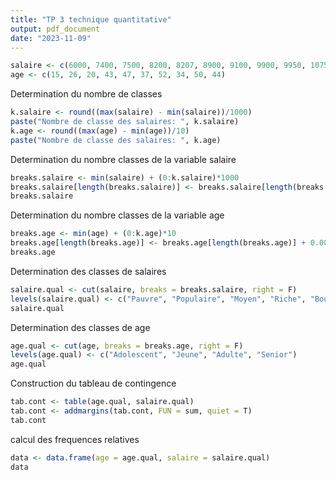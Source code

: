 ```yaml
---
title: "TP 3 technique quantitative"
output: pdf_document
date: "2023-11-09"
---
```


```r
salaire <- c(6000, 7400, 7500, 8200, 8207, 8900, 9100, 9900, 9950, 10750)
age <- c(15, 26, 20, 43, 47, 37, 52, 34, 50, 44)
```


Determination du nombre de classes
```r
k.salaire <- round((max(salaire) - min(salaire))/1000)
paste("Nombre de classe des salaires: ", k.salaire)
k.age <- round((max(age) - min(age))/10)
paste("Nombre de classe des salaires: ", k.age)
```


Determination du nombre classes de la variable salaire
```r
breaks.salaire <- min(salaire) + (0:k.salaire)*1000
breaks.salaire[length(breaks.salaire)] <- breaks.salaire[length(breaks.salaire)] + 0.0001
breaks.salaire
```


Determination du nombre classes de la variable age
```r
breaks.age <- min(age) + (0:k.age)*10
breaks.age[length(breaks.age)] <- breaks.age[length(breaks.age)] + 0.0001
breaks.age
```


Determination des classes de salaires
```r
salaire.qual <- cut(salaire, breaks = breaks.salaire, right = F)
levels(salaire.qual) <- c("Pauvre", "Populaire", "Moyen", "Riche", "Bourgeois")
salaire.qual
```


Determination des classes de age
```r
age.qual <- cut(age, breaks = breaks.age, right = F)
levels(age.qual) <- c("Adolescent", "Jeune", "Adulte", "Senior")
age.qual
```


Construction du tableau de contingence
```r
tab.cont <- table(age.qual, salaire.qual)
tab.cont <- addmargins(tab.cont, FUN = sum, quiet = T)
tab.cont
```


calcul des frequences relatives
```r
data <- data.frame(age = age.qual, salaire = salaire.qual)
data
```



